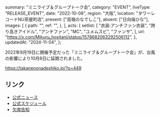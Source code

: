   summary: "ミニライブ＆グループトーク会",
  category: "EVENT",
  liveType: "RELEASE_EVENT",
  date: "2022-10-08",
  region: "大阪",
  location: "タワーレコードNU茶屋町店",
  present: ["高嶺のなでしこ"],
  absent: ["日向端ひな"],
  images: [
    {
      path: "",
      ref: "",
    },
  ],
  acts: {
    setlist: [
      "衣装:アンチファン衣装",
      "誇り高きアイドル",
      "アンチファン",
      "MC",
      "ユメムスビ",
      "ファンサ",
    ],
    url: "https://x.com/Mikuru_hositani/status/1578682063292506112",
  },
  updatedAt: "2024-11-04",
};

2022年9月19日に開催予定だった「ミニライブ＆グループトーク会」が、台風の影響により10月8日に延期されました。

https://takanenonadeshiko.jp/?p=449

## リンク

- [公式ニュース](https://takanenonadeshiko.jp/?p=492)
- [公式スケジュール](https://takanenonadeshiko.jp/?p=438)
- [欠席告知](https://takanenonadeshiko.jp/?p=498)
